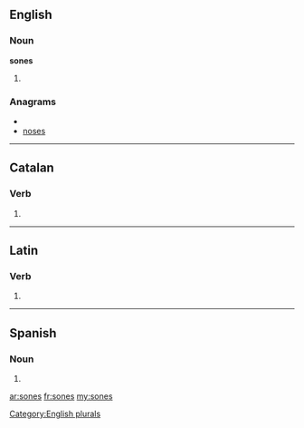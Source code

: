 ==English==

===Noun===
'''sones'''

# {{plural of|[[sone]]}}

===Anagrams===
* {{alphagram|enoss}}
* [[noses#English|noses]]

[[Category:English plurals]]

----

==Catalan==

===Verb===
{{infl form|ca|verb}}

# {{ca-verb form of|p=2|n=sg|t=pres|m=ind|sonar}}

----

==Latin==

===Verb===
{{la-verb-form|sonēs}}

# {{conjugation of|sono|sonō|2|s|pres|act|sub|lang=la}}

----

==Spanish==

===Noun===
{{infl|es|noun form|g=m|g2=p}}

# {{plural of|[[son#Spanish|son]]|lang=es|nocat=1}}

[[ar:sones]]
[[fr:sones]]
[[my:sones]]